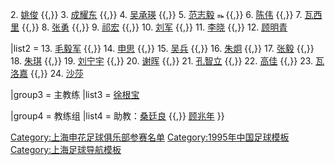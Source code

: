 {{Navbox
|name = 上海申花1995年
|bodystyle = 
|style =  width:100%; 
|titlestyle = background: #FFFAFA; color: #0047AB;
|title = [[上海申花足球俱乐部|<span style="color:red">上海申花足球俱乐部</span>]] —— 1995年 中国联赛冠军

|list1 = 1. [[蔡建林]] {{,}} 2. [[姚俊]] {{,}} 3. [[成耀东]] {{,}} 4. [[吴承瑛]] {{,}} 5. [[范志毅]] [[File:Captain sports.svg|10px|隊長 (足球)]] {{,}} 6. [[陈伟 (足球运动员)|陈伟]] {{,}} 7. [[亚历山大·瓦西里|瓦西里]] {{,}} 8. [[张勇 (足球运动员)|张勇]] {{,}} 9. [[祁宏]] {{,}} 10. [[刘军 (足球运动员)|刘军]] {{,}} 11. [[李晓]] {{,}} 12. [[顾明青]]

|list2 = 13. [[毛毅军]] {{,}} 14. [[申思]] {{,}} 15. [[吴兵 (足球运动员)|吴兵]] {{,}} 16. [[朱炯]] {{,}} 17. [[张毅 (足球运动员)|张毅]] {{,}} 18. [[朱琪]] {{,}} 19. [[刘宁宇]] {{,}} 20. [[谢晖]] {{,}} 21. [[孔智立]] {{,}} 22. [[高佳]] {{,}} 23. [[瓦洛嘉]] {{,}} 24. [[亚历山大·萨卡里科夫|沙莎]]

|group3 = 主教练
|list3 = [[徐根宝]]

|group4 = 教练组
|list4 = 助教：[[桑廷良]] {{,}} [[顾兆年]]<!--  体能教练：[[崔宝根]] {{,}}  队医：[[曹年山]]-->
}}<noinclude>

{{DEFAULTSORT:Shanghai Shenhua F.C. Squad 1995}}
[[Category:上海申花足球俱乐部参赛名单‎]]
[[Category:1995年中国足球模板]]
[[Category:上海足球导航模板]]
</noinclude>